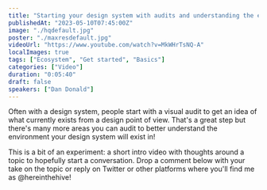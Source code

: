 ```yaml
---
title: "Starting your design system with audits and understanding the ecosystem"
publishedAt: "2023-05-10T07:45:00Z"
image: "./hqdefault.jpg"
poster: "./maxresdefault.jpg"
videoUrl: "https://www.youtube.com/watch?v=MkWHrTsNQ-A"
localImages: true
tags: ["Ecosystem", "Get started", "Basics"]
categories: ["Video"]
duration: "0:05:40"
draft: false
speakers: ["Dan Donald"]
---
```


Often with a design system, people start with a visual audit to get an idea of what currently exists from a design point of view. That's a great step but there's many more areas you can audit to better understand the environment your design system will exist in!

This is a bit of an experiment: a short intro video with thoughts around a topic to hopefully start a conversation. Drop a comment below with your take on the topic or reply on Twitter or other platforms where you'll find me as @hereinthehive!
